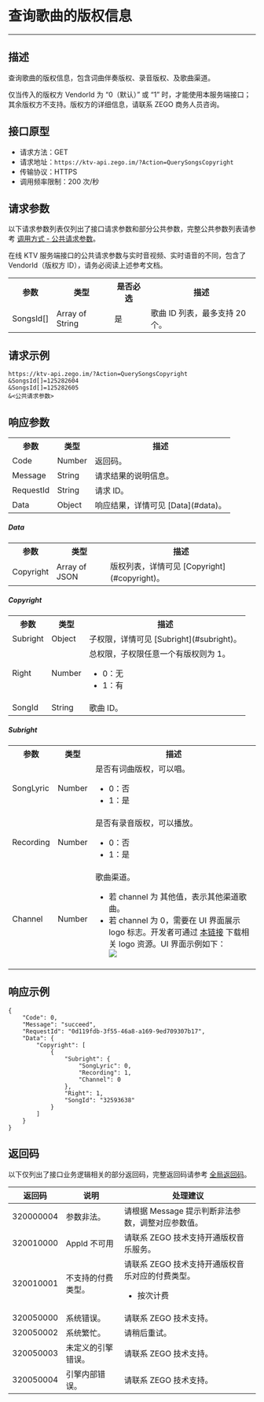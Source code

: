 # 查询歌曲的版权信息

- - -

## 描述

查询歌曲的版权信息，包含词曲伴奏版权、录音版权、及歌曲渠道。

<Warning title="注意">
仅当传入的版权方 VendorId 为 “0（默认）” 或 “1” 时，才能使用本服务端接口；其余版权方不支持。版权方的详细信息，请联系 ZEGO 商务人员咨询。
</Warning>

## 接口原型

- 请求方法：GET
- 请求地址：`https://ktv-api.zego.im/?Action=QuerySongsCopyright`
- 传输协议：HTTPS
- 调用频率限制：200 次/秒



## 请求参数

以下请求参数列表仅列出了接口请求参数和部分公共参数，完整公共参数列表请参考 [调用方式 - 公共请求参数](./Accessing%20Server%20APIs.mdx#公共请求参数)。

<Note title="说明">
在线 KTV 服务端接口的公共请求参数与实时音视频、实时语音的不同，包含了 VendorId（版权方 ID），请务必阅读上述参考文档。
</Note>

<table>
  
  <tbody><tr>
    <th>参数</th>
    <th>类型</th>
    <th>是否必选</th>
    <th>描述</th>
  </tr>
  <tr>
    <td>SongsId[]</td>
    <td>Array of String</td>
    <td>是</td>
    <td>歌曲 ID 列表，最多支持 20 个。</td>
  </tr>
</tbody></table>



## 请求示例

```
https://ktv-api.zego.im/?Action=QuerySongsCopyright
&SongsId[]=125282604
&SongsId[]=125282605
&<公共请求参数>
```

## 响应参数


<table>
  
  <tbody><tr>
    <th>参数</th>
    <th>类型</th>
    <th>描述</th>
  </tr>
  <tr>
    <td>Code</td>
    <td>Number</td>
    <td>返回码。</td>
  </tr>
  <tr>
    <td>Message</td>
    <td>String</td>
    <td>请求结果的说明信息。</td>
  </tr>
  <tr>
    <td>RequestId</td>
    <td>String</td>
    <td>请求 ID。</td>
  </tr>
  <tr>
    <td>Data</td>
    <td>Object</td>
    <td>响应结果，详情可见 [Data](#data)。</td>
  </tr>
</tbody></table>

##### Data
<table>
  <tbody><tr>
    <th>参数</th>
    <th>类型</th>
    <th>描述</th>
  </tr>
  <tr>
    <td>Copyright</td>
    <td>Array of JSON</td>
    <td>版权列表，详情可见 [Copyright](#copyright)。</td>
  </tr>
</tbody></table>

##### Copyright
<table>
  
  <tbody><tr>
    <th>参数</th>
    <th>类型</th>
    <th>描述</th>
  </tr>
  <tr>
    <td>Subright</td>
    <td>Object</td>
    <td>子权限，详情可见 [Subright](#subright)。</td>
  </tr>
  <tr>
    <td>Right</td>
    <td>Number</td>
    <td>总权限，子权限任意一个有版权则为 1。<ul><li>0：无</li><li>1：有</li></ul></td>
  </tr>
  <tr>
    <td>SongId</td>
    <td>String</td>
    <td>歌曲 ID。</td>
  </tr>
</tbody></table>

##### Subright
<table>
  
  <tbody><tr>
    <th>参数</th>
    <th>类型</th>
    <th>描述</th>
  </tr>
  <tr>
    <td>SongLyric</td>
    <td>Number</td>
    <td>是否有词曲版权，可以唱。<ul><li>0：否</li><li>1：是</li></ul></td>
  </tr>
  <tr>
    <td>Recording</td>
    <td>Number</td>
    <td>是否有录音版权，可以播放。<ul><li>0：否</li><li>1：是</li></ul></td>
  </tr>
  <tr>
    <td>Channel</td>
    <td>Number</td>
    <td>歌曲渠道。<ul><li>若 channel 为 其他值，表示其他渠道歌曲。</li><li>若 channel 为 0，需要在 UI 界面展示 logo 标志。开发者可通过 <a href="https://storage.zego.im/sdk-doc/doc/files/external/Yinsuda_logo.zip">本链接</a> 下载相关 logo 资源。UI 界面示例如下：<br /><Frame width="512" height="auto" ><img src="https://storage.zego.im/sdk-doc/Pics/CopyrightedMusic/Chart_songs.png" /></Frame></li></ul></td>
  </tr>
</tbody></table>


## 响应示例

```
{
    "Code": 0,
    "Message": "succeed",
    "RequestId": "0d119fdb-3f55-46a8-a169-9ed709307b17",
    "Data": {
        "Copyright": [
            {
                "Subright": {
                    "SongLyric": 0,
                    "Recording": 1,
                    "Channel": 0
                },
                "Right": 1,
                "SongId": "32593638"
            }
        ]
    }
}
```

## 返回码

以下仅列出了接口业务逻辑相关的部分返回码，完整返回码请参考 [全局返回码](./Return%20Code.mdx)。

|返回码|说明|处理建议|
|-|-|-|
| 320000004 | 参数非法。 | 请根据 Message 提示判断非法参数，调整对应参数值。 |
| 320010000 | AppId 不可用 | 请联系 ZEGO 技术支持开通版权音乐服务。 |
| 320010001 | 不支持的付费类型。 | 请联系 ZEGO 技术支持开通版权音乐对应的付费类型。<ul><li>按次计费</li></ul>  |
| 320050000 | 系统错误。 | 请联系 ZEGO 技术支持。|
| 320050002 | 系统繁忙。 | 请稍后重试。|
| 320050003 | 未定义的引擎错误。 | 请联系 ZEGO 技术支持。|
| 320050004 | 引擎内部错误。 | 请联系 ZEGO 技术支持。|
